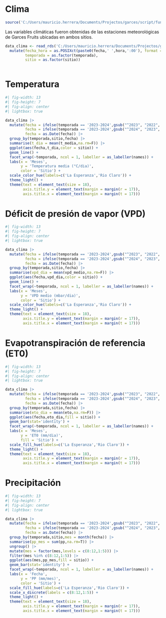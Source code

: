 # Clima

```r
source('C:/Users/mauricio.herrera/Documents/Projectos/garces/script/funciones/paquetes.R')
```

Las variables climáticas fueron obtenidas de las estaciones meteorológicas de Garces Fruits ubicadas en ambos sitios.

```r
data_clima <- read_rds('C:/Users/mauricio.herrera/Documents/Projectos/garces/data/processed/clima_hora.rds') |>
  mutate(fecha_hora = as.POSIXct(paste0(fecha,' ',hora,':00'), format = "%Y-%m-%d %H:%M"),
         temporada = as.factor(temporada),
         sitio = as.factor(sitio))
  
```

::: panel-tabset
# Temperatura

```r
#| fig-width: 13
#| fig-height: 7
#| fig-align: center
#| lightbox: true

data_clima |>
  mutate(fecha = ifelse(temporada == '2023-2024',gsub("^2023", "2022", fecha),fecha),
         fecha = ifelse(temporada == '2023-2024',gsub("^2024", "2023", fecha),fecha),
         fecha = as.Date(fecha)) |>
  group_by(temporada,sitio,fecha) |>
  summarise(t_dia = mean(t_media,na.rm=F)) |>
  ggplot(aes(fecha,t_dia,color = sitio)) +
  geom_line() +
  facet_wrap(~temporada, ncol = 1, labeller = as_labeller(names)) +
  labs(x = 'Meses',
       y = 'Temperatura media (°C/dia)',
       color = 'Sitio') +
  scale_color_hue(labels=c('La Esperanza','Rio Claro')) +
  theme_light() +
  theme(text = element_text(size = 18),
        axis.title.y = element_text(margin = margin(r = 17)),
        axis.title.x = element_text(margin = margin(t = 17)))
```

# Déficit de presión de vapor (VPD)

```r
#| fig-width: 13
#| fig-height: 7
#| fig-align: center
#| lightbox: true

data_clima |>
  mutate(fecha = ifelse(temporada == '2023-2024',gsub("^2023", "2022", fecha),fecha),
         fecha = ifelse(temporada == '2023-2024',gsub("^2024", "2023", fecha),fecha),
         fecha = as.Date(fecha)) |>
  group_by(temporada,sitio,fecha) |>
  summarise(vpd_dia = mean(vpd_medio,na.rm=F)) |>
  ggplot(aes(fecha,vpd_dia,color = sitio)) +
  geom_line() +
  facet_wrap(~temporada, ncol = 1, labeller = as_labeller(names)) +
  labs(x = 'Meses',
       y = 'VPD medio (mbar/dia)',
       color = 'Sitio') +
  scale_color_hue(labels=c('La Esperanza','Rio Claro')) +
  theme_light() +
  theme(text = element_text(size = 18),
        axis.title.y = element_text(margin = margin(r = 17)),
        axis.title.x = element_text(margin = margin(t = 17)))
```

# Evapotranspiración de referencia (ET0)

```r
#| fig-width: 13
#| fig-height: 7
#| fig-align: center
#| lightbox: true

data_clima |>
  mutate(fecha = ifelse(temporada == '2023-2024',gsub("^2023", "2022", fecha),fecha),
         fecha = ifelse(temporada == '2023-2024',gsub("^2024", "2023", fecha),fecha),
         fecha = as.Date(fecha)) |>
  group_by(temporada,sitio,fecha) |>
  summarise(eto_dia = mean(eto,na.rm=F)) |>
  ggplot(aes(fecha,eto_dia,fill = sitio)) +
  geom_bar(stat='identity') +
  facet_wrap(~temporada, ncol = 1, labeller = as_labeller(names)) +
  labs(x = 'Meses',
       y = 'ET0 (mm/dia)',
       fill = 'Sitio') +
  scale_fill_hue(labels=c('La Esperanza','Rio Claro')) +
  theme_light() +
  theme(text = element_text(size = 18),
        axis.title.y = element_text(margin = margin(r = 17)),
        axis.title.x = element_text(margin = margin(t = 17)))
```

# Precipitación

```r
#| fig-width: 13
#| fig-height: 7
#| fig-align: center
#| lightbox: true

data_clima |>
  mutate(fecha = ifelse(temporada == '2023-2024',gsub("^2023", "2022", fecha),fecha),
         fecha = ifelse(temporada == '2023-2024',gsub("^2024", "2023", fecha),fecha),
         fecha = as.Date(fecha)) |>
  group_by(temporada,sitio,mes = month(fecha)) |>
  summarise(pp_mes = sum(pp,na.rm=T)) |>
  ungroup() |> 
  mutate(mes = factor(mes,levels = c(8:12,1:5))) |> 
  filter(mes %in% c(8:12,1:5)) |> 
  ggplot(aes(mes,pp_mes,fill = sitio)) +
  geom_bar(stat='identity') +
  facet_wrap(~temporada, ncol = 1, labeller = as_labeller(names)) +
  labs(x = 'Fecha',
       y = 'PP (mm/mes)',
       color = 'Sitio') +
  scale_fill_hue(labels=c('La Esperanza','Rio Claro')) +
  scale_x_discrete(labels = c(8:12,1:5)) +
  theme_light() +
  theme(text = element_text(size = 18),
        axis.title.y = element_text(margin = margin(r = 17)),
        axis.title.x = element_text(margin = margin(t = 17)))
```
:::
